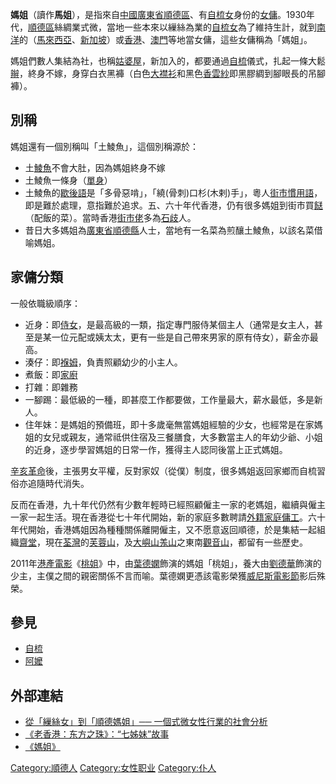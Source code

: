 {{unreferenced|time=2019-01-12T06:50:00+00:00}}
{{not|媽祖|馬祖}}
'''媽姐'''（讀作'''馬姐'''），是指來自[[中國|中國]][[廣東省|廣東省]][[順德區|順德區]]、有[[自梳女|自梳女]]身份的[[女傭|女傭]]。1930年代，[[順德區|順德區]]絲綢業式微，當地一些本來以繅絲為業的[[自梳女|自梳女]]為了維持生計，就到[[南洋|南洋]]的（[[馬來西亞|馬來西亞]]、[[新加坡|新加坡]]）或[[香港|香港]]、[[澳門|澳門]]等地當女傭，這些女傭稱為「媽姐」。

媽姐們數人集結為社，也稱[[姑婆屋|姑婆屋]]，新加入的，都要通過[[自梳|自梳]]儀式，扎起一條大鬆[[辮|辮]]，終身不嫁，身穿白衣黑褲（白色[[大襟衫|大襟衫]]和黑色[[香雲紗|香雲紗]]即黑膠綢到腳眼長的吊腳褲）。

==別稱==
媽姐還有一個別稱叫「土鯪魚」，這個別稱源於：
*土[[鯪魚|鯪魚]]不會大肚，因為媽姐終身不嫁
*土鯪魚一條身（[[單身|單身]]）
*土鯪魚的[[歇後語|歇後語]]是「多骨惡啃」，「繞(骨刺)口杉(木剌)手」，粵人[[街市|街市]][[慣用語|慣用語]]，即是難於處理，意指難於追求。五、六十年代香港，仍有很多媽姐到街市買[[餸|餸]]（配飯的菜）。當時香港[[街市佬|街市佬]]多為[[石歧|石歧]]人。
*昔日大多媽姐為[[廣東省|廣東省]][[順德縣|順德縣]]人士，當地有一名菜為煎釀土鯪魚，以該名菜借喻媽姐。

==家傭分類==
一般依職級順序：
*近身：即[[侍女|侍女]]，是最高級的一類，指定專門服侍某個主人（通常是女主人，甚至是某一位元配或姨太太，更有一些是自己帶來男家的原有侍女），薪金亦最高。
*湊仔：即[[褓姆|褓姆]]，負責照顧幼少的小主人。
*煮飯：即[[家廚|家廚]]
*打雜：即雜務
*一腳踢：最低級的一種，即甚麼工作都要做，工作量最大，薪水最低，多是新人。
*住年妹：是媽姐的預備班，即十多歲毫無當媽姐經驗的少女，也經常是在家媽姐的女兒或親友，通常祗供住宿及三餐膳食，大多數當主人的年幼少爺、小姐的近身，逐步學習媽姐的日常一作，獲得主人認同後當上正式媽姐。

[[辛亥革命|辛亥革命]]後，主張男女平權，反對家奴（從僕）制度，很多媽姐返回家鄉而自梳習俗亦追隨時代消失。

反而在香港，九十年代仍然有少數年輕時已經照顧僱主一家的老媽姐，繼續與僱主一家一起生活。現在香港從七十年代開始，新的家庭多數聘請[[外籍家庭傭工|外籍家庭傭工]]。六十年代開始，香港媽姐因為種種關係離開僱主，又不愿意返回順德，於是集結一起組織[[齋堂|齋堂]]，現在[[荃灣|荃灣]]的[[芙蓉山_(香港)|芙蓉山]]，及[[大嶼山|大嶼山]][[羗山|羗山]]之東南[[觀音山_(大嶼山)|觀音山]]，都留有一些歷史。

2011年[[港產電影|港產電影]]《[[桃姐|桃姐]]》中，由[[葉德嫻|葉德嫻]]飾演的媽姐「桃姐」，養大由[[劉德華|劉德華]]飾演的少主，主僕之間的親密關係不言而喻。葉德嫻更憑該電影榮獲[[威尼斯電影節|威尼斯電影節]]影后殊榮。

==參見==
*[[自梳|自梳]]
*[[阿嬤|阿嬤]]

==外部連結==
*[http://www.hkipcc.org.hk/history/report/docs/12prize_high1.pdf 從「繅絲女」到「順德媽姐」── 一個式微女性行業的社會分析] {{Wayback|url=http://www.hkipcc.org.hk/history/report/docs/12prize_high1.pdf |date=20191101224345 }}
*[https://web.archive.org/web/20070903180609/http://www.booktide.com/news/20030912/200309120020.html 《老香港：东方之珠》：“七姊妹”故事]
*[https://web.archive.org/web/20070824054340/http://greatwanchai.sinacool.com/m005.html 《媽姐》]

[[Category:順德人|Category:順德人]]
[[Category:女性职业|Category:女性职业]]
[[Category:仆人|Category:仆人]]